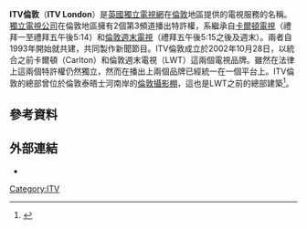 {{Infobox broadcasting network
| name                 = ITV London
| logo                 = ITV London 2013.png
| logo_size            = 
| logo_alt             = 
| logo caption         = 
| image                = ITV London 2015 locator map.svg
| image_size           = 150
| image_alt            = 
| caption              = 
| type                 = [[電視聯播網|電視聯播網]]的地方台
| branding             = [[獨立電視台_(英國)|ITV]]
| country              = 英格蘭
| airdate              = {{start date and years ago|2002|10|28|df=yes}}
| available            = 
| founded              = 
| founder              = 
| motto                = 
| slogan               = 
| tvtransmitters       = {{link-en|水晶宮發射站|Crystal Palace transmitting station|水晶宮}}
| license_area         = 
| headquarters         = [[倫敦|倫敦]][[倫敦攝影棚|倫敦攝影棚]]
| broadcast_area       = [[倫敦|倫敦]]及[[東南英格蘭|東南英格蘭]]部分地區
| area                 = 
| nation               = 
| regions              = 
| owner                = [[獨立電視公司|獨立電視公司]]
| parent               = 
| key_people           = 
| established          = 
| launch_date          = 
| dissolved            = 
| former_names         = 
| Picture format       = [[1080i|1080i]][[高畫質電視|高畫質電視]]，[[16:9|16:9]][[576i|576i]][[標準畫質電視|標準畫質電視]]
| affiliation          = [[獨立電視網|ITV]]
| groups               = 
| former_affiliations  = 
| webcast              = 
| website              = {{URL|http://www.itv.com/news/london}}
| language             = 英語
| replaced             = [[卡爾頓電視|卡爾頓電視]]（週一早晨至週五傍晚）<br />[[倫敦週末電視|倫敦週末電視]]（週五傍晚至週日晚間）
| replaced_by          = 
| subsidiary           = 
| footnotes            = 
}}
'''ITV倫敦'''（'''ITV London'''）是[[英國|英國]][[獨立電視網|獨立電視網]]在[[倫敦|倫敦]]地區提供的電視服務的名稱。[[獨立電視公司|獨立電視公司]]在倫敦地區擁有2個第3頻道播出特許權，系繼承自[[卡爾頓電視|卡爾頓電視]]（禮拜一至禮拜五午後5:14）和[[倫敦週末電視|倫敦週末電視]]（禮拜五午後5:15之後及週末）。兩者自1993年開始就共建{{link-en|倫敦新聞網|London News Network}}，共同製作新聞節目。ITV倫敦成立於2002年10月28日，以統合之前卡爾頓（Carlton）和倫敦週末電視（LWT）這兩個電視品牌。雖然在法律上這兩個特許權仍然獨立，然而在播出上兩個品牌已經統一在一個平台上。ITV倫敦的總部曾位於倫敦泰晤士河南岸的[[倫敦攝影棚|倫敦攝影棚]]，這也是LWT之前的總部建築<ref>{{cite press release|url=http://www.itvplc.com/media/news/itv-buys-london-hq|title=ITV buys London HQ|publisher=[[ITV_plc|ITV plc]]|date=28 January 2013|accessdate=28 January 2013|deadurl=yes|archiveurl=https://web.archive.org/web/20130613140537/http://www.itvplc.com/media/news/itv-buys-london-hq|archivedate=2013年6月13日}}</ref>。

==參考資料==
{{Reflist}}

==外部連結==
* {{itv.com|id=news/london|title=ITV News London}}
{{ITV}}
[[Category:ITV|Category:ITV]]